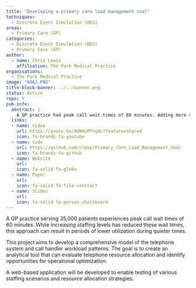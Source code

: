 ```yaml
---
title: "Developing a primary care load management tool"
techniques:
  - Discrete Event Simulation (DES)
areas:
  - Primary Care (GP)
categories:
  - Discrete Event Simulation (DES)
  - Primary Care (GP)
author:
  - name: Chris Lewis
    affiliation: The Park Medical Practice
organisations:
  - The Park Medical Practice
image: "6062.PNG"
title-block-banner: ../../banner.png
status: Active
repo: Y
pub-info:
  abstract: |
    A GP practice had peak call wait times of 60 minutes. Adding more staff improved this, but lower utilisation was then seen during quieter periods. This project will model the telephone system and call handlers' workload to optimise resourcing, producing a web app to test different scenarios.
  links:
  - name: Video
    url: https://youtu.be/AUNmuPFnq4c?feature=shared
    icon: fa-brands fa-youtube
  - name: Code
    url: https://github.com/clexp/Primary_Care_Load_Management_Tool
    icon: fa-brands fa-github
  - name: Website
    url:
    icon: fa-solid fa-globe
  - name: Paper
    url:
    icon: fa-solid fa-file-contract
  - name: Slides
    url:
    icon: fa-solid fa-person-chalkboard
---
```


A GP practice serving 35,000 patients experiences peak call wait times of 60 minutes. While increasing staffing levels has reduced these wait times, this approach can result in periods of lower utilization during quieter times.

This project aims to develop a comprehensive model of the telephone system and call handler workload patterns. The goal is to create an analytical tool that can evaluate telephone resource allocation and identify opportunities for operational optimization.

A web-based application will be developed to enable testing of various staffing scenarios and resource allocation strategies.
